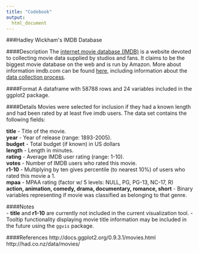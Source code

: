 ```yaml
---
title: "Codebook"
output:
  html_document
---
```


###Hadley Wickham\'s IMDB Database

####Description
The [internet movie database (IMDB)](http://imdb.com/) is a website devoted to collecting movie data supplied by studios and fans. It claims to be the biggest movie database on the web and is run by Amazon. More about information imdb.com can be found [here](http://imdb.com/help/show_leaf?about), including information about the [data collection process](http://imdb.com/help/show_leaf?infosource).

####Format
A dataframe with 58788 rows and 24 variables included in the ggplot2 package.

####Details
Movies were selected for inclusion if they had a known length and had been rated by at least five imdb users. The data set contains the following fields:

**title** - Title of the movie.   
**year** - Year of release (range: 1893-2005).  
**budget** - Total budget (if known) in US dollars  
**length** - Length in minutes.  
**rating** - Average IMDB user rating (range: 1-10).  
**votes** - Number of IMDB users who rated this movie.  
**r1-10** - Multiplying by ten gives percentile (to nearest 10%) of users who rated this movie a 1.  
**mpaa** - MPAA rating (factor w/ 5 levels: NULL, PG, PG-13, NC-17, R)  
**action, animation, comedy, drama, documentary, romance, short** - Binary variables representing if movie was classified as belonging to that genre.  

####Notes  
- **title** and **r1-10** are currently not included in the current visualization tool. 
- Tooltip functionality displaying movie title information may be included in the future using the `ggvis` package.

####References
http://docs.ggplot2.org/0.9.3.1/movies.html  
http://had.co.nz/data/movies/  